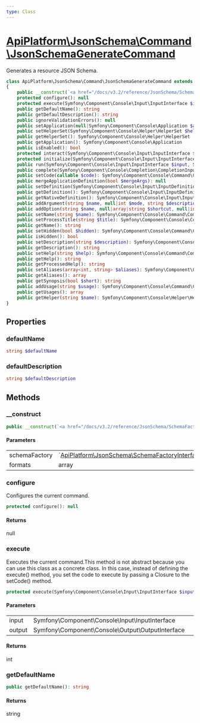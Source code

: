 ```yaml
---
type: Class
---
```


# [ApiPlatform\JsonSchema\Command\JsonSchemaGenerateCommand](/docs/v3.2/reference/JsonSchema/Command/JsonSchemaGenerateCommand)

Generates a resource JSON Schema.


```php
class ApiPlatform\JsonSchema\Command\JsonSchemaGenerateCommand extends Symfony\Component\Console\Command\Command
{
    public __construct(`<a href="/docs/v3.2/reference/JsonSchema/SchemaFactoryInterface">ApiPlatform\JsonSchema\SchemaFactoryInterface</a>` $schemaFactory, array $formats)
    protected configure(): null
    protected execute(Symfony\Component\Console\Input\InputInterface $input, Symfony\Component\Console\Output\OutputInterface $output): int
    public getDefaultName(): string
    public getDefaultDescription(): string
    public ignoreValidationErrors(): null
    public setApplication(null|Symfony\Component\Console\Application $application): null
    public setHelperSet(Symfony\Component\Console\Helper\HelperSet $helperSet): null
    public getHelperSet(): Symfony\Component\Console\Helper\HelperSet
    public getApplication(): Symfony\Component\Console\Application
    public isEnabled(): bool
    protected interact(Symfony\Component\Console\Input\InputInterface $input, Symfony\Component\Console\Output\OutputInterface $output): null
    protected initialize(Symfony\Component\Console\Input\InputInterface $input, Symfony\Component\Console\Output\OutputInterface $output): null
    public run(Symfony\Component\Console\Input\InputInterface $input, Symfony\Component\Console\Output\OutputInterface $output): int
    public complete(Symfony\Component\Console\Completion\CompletionInput $input, Symfony\Component\Console\Completion\CompletionSuggestions $suggestions): null
    public setCode(callable $code): Symfony\Component\Console\Command\Command
    public mergeApplicationDefinition(bool $mergeArgs): null
    public setDefinition(Symfony\Component\Console\Input\InputDefinition|array $definition): Symfony\Component\Console\Command\Command
    public getDefinition(): Symfony\Component\Console\Input\InputDefinition
    public getNativeDefinition(): Symfony\Component\Console\Input\InputDefinition
    public addArgument(string $name, null|int $mode, string $description, $default): Symfony\Component\Console\Command\Command
    public addOption(string $name, null|array|string $shortcut, null|int $mode, string $description, $default): Symfony\Component\Console\Command\Command
    public setName(string $name): Symfony\Component\Console\Command\Command
    public setProcessTitle(string $title): Symfony\Component\Console\Command\Command
    public getName(): string
    public setHidden(bool $hidden): Symfony\Component\Console\Command\Command
    public isHidden(): bool
    public setDescription(string $description): Symfony\Component\Console\Command\Command
    public getDescription(): string
    public setHelp(string $help): Symfony\Component\Console\Command\Command
    public getHelp(): string
    public getProcessedHelp(): string
    public setAliases(array<int, string> $aliases): Symfony\Component\Console\Command\Command
    public getAliases(): array
    public getSynopsis(bool $short): string
    public addUsage(string $usage): Symfony\Component\Console\Command\Command
    public getUsages(): array
    public getHelper(string $name): Symfony\Component\Console\Helper\HelperInterface
}
```
## Properties
### defaultName

```php
string $defaultName
```




### defaultDescription

```php
string $defaultDescription
```




## Methods

### __construct



```php
public __construct(`<a href="/docs/v3.2/reference/JsonSchema/SchemaFactoryInterface">ApiPlatform\JsonSchema\SchemaFactoryInterface</a>` $schemaFactory, array $formats)
```

#### Parameters

<table><tbody>
<tr><td>schemaFactory</td><td>`<a href="/docs/v3.2/reference/JsonSchema/SchemaFactoryInterface">ApiPlatform\JsonSchema\SchemaFactoryInterface</a>`</td><td></td></tr><tr><td>formats</td><td>array</td><td></td></tr>
</tbody>
</table>

### configure

Configures the current command.

```php
protected configure(): null
```

#### Returns

null

### execute

Executes the current command.This method is not abstract because you can use this class
as a concrete class. In this case, instead of defining the
execute() method, you set the code to execute by passing
a Closure to the setCode() method.

```php
protected execute(Symfony\Component\Console\Input\InputInterface $input, Symfony\Component\Console\Output\OutputInterface $output): int
```

#### Parameters

<table><tbody>
<tr><td>input</td><td>Symfony\Component\Console\Input\InputInterface</td><td></td></tr><tr><td>output</td><td>Symfony\Component\Console\Output\OutputInterface</td><td></td></tr>
</tbody>
</table>

#### Returns

int

### getDefaultName



```php
public getDefaultName(): string
```

#### Returns

string
